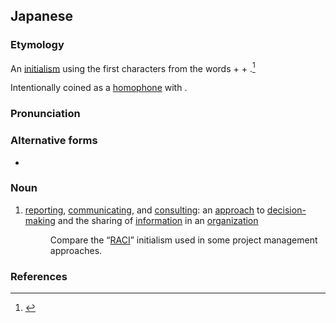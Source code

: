 {{also|報・連・相}}
==Japanese==
{{ja-kanjitab|yomi=o|ほう|れん|そう}}

===Etymology===
An [[initialism]] using the first characters from the words {{m|ja|報告|'''報'''告|tr='''hō'''koku|report, reporting}} + {{m|ja|連絡|'''連'''絡|tr='''ren'''raku|contacting, communicating}} + {{m|ja|相談|'''相'''談|tr='''sō'''dan|consulting, discussing}}.<ref name="DJR">{{R:Daijirin}}</ref>

Intentionally coined as a [[homophone]] with {{m|ja|菠薐草|tr=hōrensō||spinach}}.

===Pronunciation===
{{ja-pron|yomi=o|ほうれんそう|acc=3|acc_ref=DJR}}

===Alternative forms===
* {{ja-l|報・連・相}}

===Noun===
{{ja-noun|ほうれんそう}}

# [[reporting]], [[communicating]], and [[consulting]]: an [[approach]] to [[decision-making]] and the sharing of [[information]] in an [[organization]]
#: Compare the “[[w:Responsibility assignment matrix|RACI]]” initialism used in some project management approaches.

===References===
<references/>